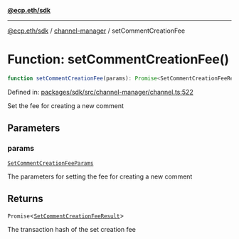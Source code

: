 [**@ecp.eth/sdk**](../../index.mdx)

***

[@ecp.eth/sdk](/sdk-reference/index.mdx) / [channel-manager](/sdk-reference/channel-manager/index.mdx) / setCommentCreationFee

# Function: setCommentCreationFee()

```ts
function setCommentCreationFee(params): Promise<SetCommentCreationFeeResult>;
```

Defined in: [packages/sdk/src/channel-manager/channel.ts:522](https://github.com/ecp-eth/comments-monorepo/blob/main/packages/sdk/src/channel-manager/channel.ts#L522)

Set the fee for creating a new comment

## Parameters

### params

[`SetCommentCreationFeeParams`](/sdk-reference/channel-manager/type-aliases/SetCommentCreationFeeParams.mdx)

The parameters for setting the fee for creating a new comment

## Returns

`Promise`\<[`SetCommentCreationFeeResult`](/sdk-reference/channel-manager/type-aliases/SetCommentCreationFeeResult.mdx)\>

The transaction hash of the set creation fee

